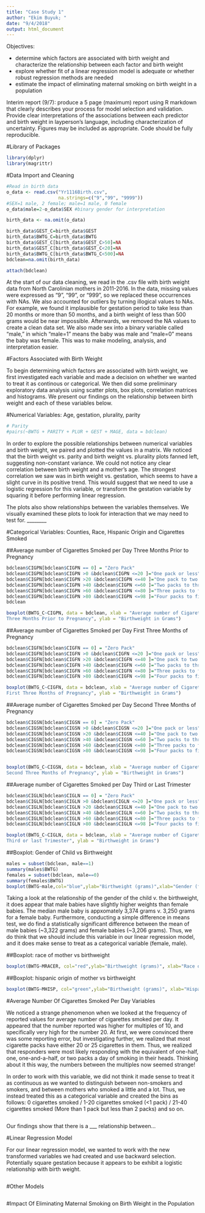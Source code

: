 ```yaml
---
title: "Case Study 1"
author: "Ekim Buyuk; "
date: "9/4/2018"
output: html_document
---
```


Objectives:

- determine which factors are associated with birth weight and characterize the relationship between each factor and birth weight
- explore whether fit of a linear regression model is adequate or whether robust regression methods are needed
- estimate the impact of eliminating maternal smoking on birth weight in a population

Interim report (9/7): produce a 5 page (maximum) report using R markdown that clearly describes your process for model selection and validation. Provide clear interpretations of the associations between each predictor and birth weight in layperson’s language, including characterization of uncertainty. Figures may be included as appropriate. Code should be fully reproducible.

#Library of Packages

```r
library(dplyr)
library(magrittr)
```

#Data Import and Cleaning

```r
#Read in birth data
o_data <- read.csv("Yr1116Birth.csv", 
                   na.strings=c("9","99", "9999"))
#SEX=1 male, 2 female; male=1 male, 0 female
o_data$male=2-o_data$SEX #binary gender for interpretation

birth_data <- na.omit(o_data)

birth_data$GEST_C=birth_data$GEST
birth_data$BWTG_C=birth_data$BWTG
birth_data$GEST_C[birth_data$GEST_C>50]=NA
birth_data$GEST_C[birth_data$GEST_C<20]=NA
birth_data$BWTG_C[birth_data$BWTG_C<500]=NA
bdclean=na.omit(birth_data)

attach(bdclean)
```

At the start of our data cleaning, we read in the .csv file with birth weight data from North Carolinian mothers in 2011-2016. In the data, missing values were expressed as "9", "99", or "999", so we replaced these occurrences with NAs. We also accounted for outliers by turning illogical values to NAs. For example, we found it implausible for gestation period to take less than 20 months or more than 50 months, and a birth weight of less than 500 grams would be near impossible. Afterwards, we removed the NA values to create a clean data set. We also made sex into a binary variable called "male," in which "male=1" means the baby was male and "male=0" means the baby was female. This was to make modeling, analysis, and interpretation easier.

#Factors Associated with Birth Weight

To begin determining which factors are associated with birth weight, we first investigated each variable and made a decision on whether we wanted to treat it as continous or categorical. We then did some preliminary exploratory data analysis using scatter plots, box plots, correlation matrices and histograms. We present our findings on the relationship between birth weight and each of these variables below.

#Numerical Variables: Age, gestation, plurality, parity

```r
# Parity
#pairs(~BWTG + PARITY + PLUR + GEST + MAGE, data = bdclean)

```

In order to explore the possible relationships between numerical variables and birth weight, we paired and plotted the values in a matrix. We noticed that the birth weight vs. parity and birth weight vs. plurality plots fanned left, suggesting non-constant variance. We could not notice any clear correlation between birth weight and a mother's age. The strongest correlation we saw was in birth weight vs. gestation, which seems to have a slight curve in its positive trend. This would suggest that we need to use a logistic regression for this variable, or transform the gestation variable by squaring it before performing linear regression.

The plots also show relationships between the variables themselves. We visually examined these plots to look for interaction that we may need to test for. ________

#Categorical Variables: Counties, Race, Hispanic Origin and Cigarettes Smoked

##Average number of Cigarettes Smoked per Day Three Months Prior to Pregnancy
```r
bdclean$CIGPN[bdclean$CIGPN == 0] = "Zero Pack"
bdclean$CIGPN[bdclean$CIGPN >0 &bdclean$CIGPN <=20 ]="One pack or less"
bdclean$CIGPN[bdclean$CIGPN >20 &bdclean$CIGPN <=40 ]="One pack to two packs"
bdclean$CIGPN[bdclean$CIGPN >40 &bdclean$CIGPN <=60 ]="Two packs to three packs"
bdclean$CIGPN[bdclean$CIGPN >60 &bdclean$CIGPN <=80 ]="Three packs to four packs"
bdclean$CIGPN[bdclean$CIGPN >80 &bdclean$CIGPN <=98 ]="Four packs to five packs"
bdclean

boxplot(BWTG_C~CIGPN, data = bdclean, xlab = "Average number of Cigarettes Smoked per Day
Three Months Prior to Pregnancy", ylab = "Birthweight in Grams")
```


##Average number of Cigarettes Smoked per Day First Three Months of Pregnancy
```r
bdclean$CIGFN[bdclean$CIGFN == 0] = "Zero Pack"
bdclean$CIGFN[bdclean$CIGFN >0 &bdclean$CIGFN <=20 ]="One pack or less"
bdclean$CIGFN[bdclean$CIGFN >20 &bdclean$CIGFN <=40 ]="One pack to two packs"
bdclean$CIGFN[bdclean$CIGFN >40 &bdclean$CIGFN <=60 ]="Two packs to three packs"
bdclean$CIGFN[bdclean$CIGFN >60 &bdclean$CIGFN <=80 ]="Three packs to four packs"
bdclean$CIGFN[bdclean$CIGFN >80 &bdclean$CIGFN <=98 ]="Four packs to five packs"

boxplot(BWTG_C~CIGFN, data = bdclean, xlab = "Average number of Cigarettes Smoked per Day
First Three Months of Pregnancy", ylab = "Birthweight in Grams")
```


##Average number of Cigarettes Smoked per Day Second Three Months of Pregnancy
```r
bdclean$CIGSN[bdclean$CIGSN == 0] = "Zero Pack"
bdclean$CIGSN[bdclean$CIGSN >0 &bdclean$CIGSN <=20 ]="One pack or less"
bdclean$CIGSN[bdclean$CIGSN >20 &bdclean$CIGSN <=40 ]="One pack to two packs"
bdclean$CIGSN[bdclean$CIGSN >40 &bdclean$CIGSN <=60 ]="Two packs to three packs"
bdclean$CIGSN[bdclean$CIGSN >60 &bdclean$CIGSN <=80 ]="Three packs to four packs"
bdclean$CIGSN[bdclean$CIGSN >80 &bdclean$CIGSN <=98 ]="Four packs to five packs"


boxplot(BWTG_C~CIGSN, data = bdclean, xlab = "Average number of Cigarettes Smoked per Day
Second Three Months of Pregnancy", ylab = "Birthweight in Grams")
```



##Average number of Cigarettes Smoked per Day Third or Last Trimester

```r
bdclean$CIGLN[bdclean$CIGLN == 0] = "Zero Pack"
bdclean$CIGLN[bdclean$CIGLN >0 &bdclean$CIGLN <=20 ]="One pack or less"
bdclean$CIGLN[bdclean$CIGLN >20 &bdclean$CIGLN <=40 ]="One pack to two packs"
bdclean$CIGLN[bdclean$CIGLN >40 &bdclean$CIGLN <=60 ]="Two packs to three packs"
bdclean$CIGLN[bdclean$CIGLN >60 &bdclean$CIGLN <=80 ]="Three packs to four packs"
bdclean$CIGLN[bdclean$CIGLN >80 &bdclean$CIGLN <=98 ]="Four packs to five packs"

boxplot(BWTG_C~CIGLN, data = bdclean, xlab = "Average number of Cigarettes Smoked per Day
Third or last Trimester", ylab = "Birthweight in Grams")
```

##Boxplot: Gender of Child vs Birthweight
```r
males = subset(bdclean, male==1)
summary(males$BWTG)
females = subset(bdclean, male==0)
summary(females$BWTG)
boxplot(BWTG~male,col="blue",ylab="Birthweight (grams)",xlab="Gender (female = 0, male = 1)")
```

Taking a look at the relationship of the gender of the child v. the birthweight, it does appear that male babies have slightly higher weights than female babies. The median male baby is appxomately 3,374 grams v. 3,250 grams for a female baby. Furthermore, conducting a simple difference in means test, we do find a statistically significant difference between the mean of male babies (~3,322 grams) and female babies (~3,206 grams). Thus, we do think that we should include this variable in our linear regression model, and it does make sense to treat as a categorical variable (female, male). 

##Boxplot: race of mother vs birthweight
```r
boxplot(BWTG~MRACER, col="red",ylab="Birthweight (grams)", xlab="Race of Mother")
```

##Boxplot: hispanic origin of mother vs birthweight
```r
boxplot(BWTG~MHISP, col="green",ylab="Birthweight (grams)", xlab="Hispanic Origin of Mother")
```


#Average Number Of Cigarettes Smoked Per Day Variables

We noticed a strange phenomenon when we looked at the frequency of reported values for average number of cigarettes smoked per day. It appeared that the number reported was higher for multiples of 10, and specifically very high for the number 20. At first, we were convinced there was some reporting error, but investigating further, we realized that most cigarette packs have either 20 or 25 cigarettes in them. Thus, we realized that responders were most likely responding with the equivalent of one-half, one, one-and-a-half, or two packs a day of smoking in their heads. Thinking about it this way, the numbers between the multiples now seemed strange! 

In order to work with this variable, we did not think it made sense to treat it as continuous as we wanted to distinguish between non-smokers and smokers, and between mothers who smoked a little and a lot. Thus, we instead treated this as a categorical variable and created the bins as follows: 0 cigarettes smoked / 1-20 cigarettes smoked (<1 pack) / 21-40 cigarettes smoked (More than 1 pack but less than 2 packs) and so on.

```r

```

Our findings show that there is a ___ relationship between...

#Linear Regression Model 

For our linear regression model, we wanted to work with the new transformed variables we had created and use backward selection. 
Potentially square gestation because it appears to be exhibit a logistic relationship with birth weight.

```r

```

#Other Models

```r


```

#Impact Of Eliminating Maternal Smoking on Birth Weight in the Population

```r


```

